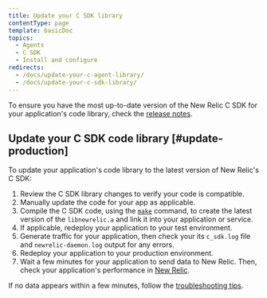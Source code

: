 ```yaml
---
title: Update your C SDK library
contentType: page
template: basicDoc
topics:
  - Agents
  - C SDK
  - Install and configure
redirects:
  - /docs/update-your-c-agent-library/
  - /docs/update-your-c-sdk-library/
---
```


To ensure you have the most up-to-date version of the New Relic C SDK for your application's code library, check the [release notes](/docs/release-notes/agent-release-notes/c-release-notes).

## Update your C SDK code library [#update-production]

To update your application's code library to the latest version of New Relic's C SDK:

1. Review the C SDK library changes to verify your code is compatible.
2. Manually update the code for your app as applicable.
3. Compile the C SDK code, using the [`make`](https://github.com/newrelic/c-sdk#building) command, to create the latest version of the `libnewrelic.a` and link it into your application or service.
4. If applicable, redeploy your application to your test environment.
5. Generate traffic for your application, then check your its `c_sdk.log` file and `newrelic-daemon.log` output for any errors.
6. Redeploy your application to your production environment.
7. Wait a few minutes for your application to send data to New Relic. Then, check your application's performance in [New Relic](/docs/apm/applications-menu/monitoring/apm-overview-page).

If no data appears within a few minutes, follow the [troubleshooting tips](/docs/no-data-appears-c).
